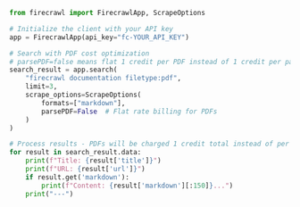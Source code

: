 ```python Python
from firecrawl import FirecrawlApp, ScrapeOptions

# Initialize the client with your API key
app = FirecrawlApp(api_key="fc-YOUR_API_KEY")

# Search with PDF cost optimization
# parsePDF=false means flat 1 credit per PDF instead of 1 credit per page
search_result = app.search(
    "firecrawl documentation filetype:pdf",
    limit=3,
    scrape_options=ScrapeOptions(
        formats=["markdown"],
        parsePDF=False  # Flat rate billing for PDFs
    )
)

# Process results - PDFs will be charged 1 credit total instead of per page
for result in search_result.data:
    print(f"Title: {result['title']}")
    print(f"URL: {result['url']}")
    if result.get('markdown'):
        print(f"Content: {result['markdown'][:150]}...")
    print("---")
```
